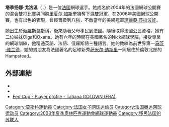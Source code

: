 {{noteTA
|T=zh-cn:塔季扬娜·戈洛温;zh-tw:塔蒂亞娜·戈洛文;
}}
{{Infobox 网球
|姓名=Tatiana Golovin
|照片=Tatiana Golovin trim.jpg
|国籍={{FRA}}
|生年=1988年
|生日=1月25日
|出生地= {{USSR}}[[莫斯科|莫斯科]]
|居住地= {{UK}}[[倫敦|倫敦]]
|身高=175
|体重=60
|持拍手=右
|反拍=雙手(two-handed both sides)
|转职业年=2002
|球拍=
|球衣=
|球鞋=
|单打最高排名=12（2008年2月4日）
|双打最高排名=91（2007年8月13日）
|现单打排名=140（2009年9月21日）
|现双打排名=143（2009年9月21日）
|单打冠军头衔= WTA級─2
|双打冠军头衔= WTA級─0
|职业战绩=
|奖金=$1,923,053
|澳网最好成绩=第四輪（04）
|法网最好成绩=第三輪（05）
|温网最好成绩=第四輪（04）
|美网最好成绩=八強（06）
|大满贯个数=0
|奥运会最好成绩=
}}
'''塔季扬娜·戈洛温'''（{{lang-ru|'''Татья́на Голови́н'''|'''Tatiana Golovin'''}}，{{bd|1988年|1月25日|catIdx=Golovin}}）是一位[[法國|法國]]網球選手。她成名於2004年的法國網球公開賽的混合雙打比賽與同胞[[里夏尔·加斯奎特|里夏尔·加斯奎特]]奪下混雙冠軍，在2006年美國網球公開賽，也有出色的表現，曾經晉級到八強，不敵當年的美網冠軍[[瑪麗亞·莎拉波娃|瑪麗亞·莎拉波娃]]。

她出生於[[俄羅斯|俄羅斯]][[莫斯科|莫斯科]]，後來隨著父母移民到法國。隨後取得法國公民資格，她有二位姊妹Olga和Oxana。她有六年的時間在美國著名的Nick網球學院，接受專業的網球訓練，他精通英語、法語、俄羅斯語三種語言。她的教練為前世界第一[[马茨·维兰德|马茨·维兰德]]，她的男朋友為法國著名的足球新秀[[萨米尔·纳斯里|萨米尔·纳斯里]]一同居住於倫敦北部的Hampstead。

== 外部連結 ==
{{Commonscat|Tatiana Golovin}}
* {{Wta|10090}}
*{{ITF Profile|id=100012678}}
* [http://www.fedcup.com/en/players/player/profile.aspx?playerid=100012678 Fed Cup - Player profile - Tatiana GOLOVIN (FRA)] {{Wayback|url=http://www.fedcup.com/en/players/player/profile.aspx?playerid=100012678 |date=20160325144429 }}

{{s-start}}
{{s-ach|aw}}
{{succession box|
|before= {{flagicon|RUS}} [[玛丽亚·莎拉波娃|莎拉波娃]]
|after={{flagicon|IND}} [[萨尼娅·米尔扎|米尔扎]]
|title=<!-- 注释出：[[File:WTA_Tour.png|15px]] --> WTA最佳新秀
|years= {{flagicon|FRA}} 2004年
|}}
{{s-end}}

{{Authority control}}
{{DEFAULTSORT:Golovin, Tatiana}}
[[Category:莫斯科運動員|Category:莫斯科運動員]]
[[Category:法国女子网球运动员|Category:法国女子网球运动员]]
[[Category:法国奥运网球运动员|Category:法国奥运网球运动员]]
[[Category:2008年夏季奧林匹克運動會網球運動員|Category:2008年夏季奧林匹克運動會網球運動員]]
[[Category:移民法国的苏联人|Category:移民法国的苏联人]]